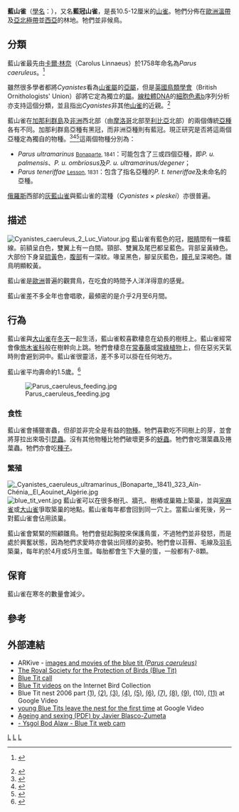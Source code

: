 {{Speciesbox
| taxon = Cyanistes caeruleus
| status = LC
| status_system = iucn3.1
| status_ref =<ref name= IUCN>{{IUCN2006|assessors=BirdLife International|year=2004|id=52113|title=Parus caeruleus|downloaded=2006-05-12}}</ref>
| image = Cyanistes caeruleus 3 Luc Viatour.jpg
| image2 = Blue Tit (Cyanistes caeruleus) (W1CDR0001535 BD30).ogg
| binomial_authority = ([[卡爾·林奈|Linnaeus]], 1758)
| synonyms = ''Parus caeruleus''
}}

'''藍山雀'''（[[學名|學名]]：''{{lang|la| Cyanistes caeruleus}}''），又名'''藍冠山雀'''，是長10.5-12厘米的[[山雀|山雀]]。牠們分佈在[[歐洲|歐洲]][[溫帶|溫帶]]及[[亞北極帶|亞北極帶]]並[[西亞|西亞]]的林地。牠們並非候鳥。

== 分類 ==
藍山雀最先由[[卡爾·林奈|卡爾·林奈]]（Carolus Linnaeus）於1758年命名為''Parus caeruleus''。<ref>{{la icon}} {{cite book en | last=Linnaeus | first=C | title=Systema naturae per regna tria naturae, secundum classes, ordines, genera, species, cum characteribus, differentiis, synonymis, locis. Tomus I. Editio decima, reformata. | publisher=Holmiae. (Laurentii Salvii). | date=1758| quote = P. remigibus caerulescentibus : primoribus margine exteriore
albis, fronte alba, vertice caeruleo. |pages=190}}</ref>

雖然很多學者都將''Cyanistes''看為[[山雀屬|山雀屬]]的[[亞屬|亞屬]]，但是[[英國鳥類學會|英國鳥類學會]]（British Ornithologists' Union）卻將它定為獨立的[[屬|屬]]。[[線粒體DNA|線粒體DNA]]的[[細胞色素b|細胞色素b]]序列分析亦支持這個分類，並且指出''Cyanistes''非其他[[山雀|山雀]]的近親。<ref name=gill2005>{{Cite journal en|author=Gill, Frank B.; Slikas, Beth & Sheldon, Frederick H.|year=2005|title=Phylogeny of titmice (Paridae): II. Species relationships based on sequences of the mitochondrial cytochrome-''b'' gene|journal=Auk|volume=122|pages=121-143|doi=10.1642/0004-8038(2005)122[0121:POTPIS]2.0.CO;2}}</ref>

藍山雀在[[加那利群島|加那利群島]]及[[非洲|非洲]]西北部（由[[摩洛哥|摩洛哥]]北部至[[利比亞|利比亞]]北部）的兩個傳統[[亞種|亞種]]各有不同。加那利群島亞種有黑冠，而非洲亞種則有藍冠。現正研究是否將這兩個亞種定為獨自的物種。<ref name=kvist2005>{{Cite journal en|author=Kvist, Laura: Broggi, J.; Illera, J.C.; Koivula, K.|year=2005|title=Colonisation and diversification of the blue tits (''Parus caeruleus teneriffae''-group) in the Canary Islands|journal=Molecular Phylogenetics and Evolution|volume=34|pages=501-511|doi=10.1016/j.ympev.2004.11.017}}</ref><ref name=kvist2006>{{Cite journal en|author=Kvist, Laura|year=2006|title=Response to "Taxonomic status of 'phylogroups' in the ''Parus teneriffae'' complex (Aves)" by George Sangster|journal=Molecular Phylogenetics and Evolution|volume=38|pages=290|doi=10.1016/j.ympev.2005.10.012}}</ref><ref name=sangster2006>{{Cite journal en|author=Sangster, George|year=2006|title=The taxonomic status of 'phylogroups' in the ''Parus teneriffae'' complex (Aves): Comments on the paper by Kvist et al. (2005)|journal=Molecular Phylogenetics and Evolution|volume=38|pages=288-289|doi=10.1016/j.ympev.2005.10.009}}</ref>這兩個物種分別為：

* ''Parus ultramarinus'' <small>[[夏爾·呂西安·波拿巴|Bonaparte]], 1841</small>：可能包含了三或四個亞種，即''P. u. palmensis''、''P. u. ombriosus''及''P. u. ultramarinus/degener''；
* ''Parus teneriffae'' <small>[[勒內-普里梅韋勒·萊松|Lesson]], 1831</small>：包含了指名亞種的''P. t. teneriffae''及未命名的亞種。

[[俄羅斯|俄羅斯]]西部的[[灰藍山雀|灰藍山雀]]與藍山雀的混種（''Cyanistes'' × ''pleskei''）亦很普遍。

== 描述 ==
[[File:Cyanistes_caeruleus_2_Luc_Viatour.jpg|left]]
藍山雀有藍色的冠，[[眼睛|眼睛]]間有一條藍線。前額呈白色，雙翼上有一白間。頸部、雙翼及尾巴都呈藍色。背部呈黃綠色。大部份下身呈[[硫黃|硫黃]]色，[[腹部|腹部]]有一深紋。喙呈黑色，腳呈灰藍色，[[瞳孔|瞳孔]]呈深褐色。雛鳥明顯較黃。

藍山雀是[[歐洲|歐洲]]普遍的觀賞鳥，在吃食的時間予人洋洋得意的感覺。

藍山雀差不多全年也會唱歌，最頻密的是介乎2月至6月間。

== 行為 ==
藍山雀與[[大山雀|大山雀]]在[[冬天|冬天]]一起生活，藍山雀較喜歡棲息在幼長的樹枝上。藍山雀經常會像[[旅木雀科|旅木雀科]]般在樹幹向上跳。牠們會棲息在[[常春藤|常春藤]]或[[常綠植物|常綠植物]]上，但在惡劣天氣時則會避到洞中。藍山雀很靈活，差不多可以掛在任何地方。

藍山雀平均壽命約1.5歲。<ref>{{Cite web|author=British Garden Birds|title=Life Expectancy|url=http://www.garden-birds.co.uk/information/lifespan.htm|accessdate=2008-10-19|archive-url=https://web.archive.org/web/20070424192443/http://www.garden-birds.co.uk/information/lifespan.htm|archive-date=2007-04-24|dead-url=yes}}</ref>

[[File:Parus_caeruleus_feeding.jpg|thumb]]
=== 食性 ===
藍山雀會捕獵害蟲，但卻並非完全是有益的[[物種|物種]]。牠們喜歡吃不同樹上的芽，並會將芽拉出來吸引[[昆蟲|昆蟲]]。沒有其他物種比牠們破壞更多的[[蚜蟲|蚜蟲]]。牠們會吃潛葉蟲及捲葉蟲。牠們亦會吃[[種子|種子]]。

=== 繁殖 ===
[[File:_Cyanistes_caeruleus_ultramarinus_(Bonaparte,_1841)_323_Aïn-Chénia,_El_Aouinet_Algérie.jpg|thumb]]
[[File:blue_tit_vent.jpg|thumb]]
藍山雀可以在很多樹孔、牆孔、樹樁或巢箱上築巢，並與[[家麻雀|家麻雀]]或[[大山雀|大山雀]]爭取築巢的地點。藍山雀每年都會回到同一穴上。當藍山雀死後，另一對藍山雀會佔用該巢。

藍山雀會緊緊的照顧雛鳥。牠們會挺起胸膛來保護鳥蛋，不過牠們並非發怒，而是處於興奮狀態，因為牠們求愛時亦會裝出同樣的姿勢。牠們會以苔蘚、毛線及[[羽毛|羽毛]]築巢，每年約於4月或5月生蛋。每胎都會生下大量的蛋，一般都有7-8顆。

== 保育 ==
藍山雀在寒冬的數量會減少。

== 參考 ==
{{reflist}}

== 外部連結 ==
{{Commons|Parus caeruleus}}
* ARKive - [https://web.archive.org/web/20080622154339/http://www.arkive.org/species/ARK/birds/Parus_caeruleus/ images and movies of the blue tit ''(Parus caeruleus)'']
* [http://www.rspb.org.uk/birds/guide/b/bluetit/index.asp The Royal Society for the Protection of Birds (Blue Tit)]
* [https://web.archive.org/web/20081217160433/http://www.nestwatch.info/2007/about-blue-tits/blue-tit-call2.mp3 Blue Tit call]
* [http://ibc.hbw.com/ibc/phtml/especie.phtml?idEspecie=7425 Blue Tit videos] on the Internet Bird Collection
* Blue Tit nest 2006 part [http://video.google.com/videoplay?docid=-5523782703479699592 (1)], [http://video.google.com/videoplay?docid=6098265744576278184 (2)], [http://video.google.com/videoplay?docid=-1195333552542738793 (3)], [http://video.google.com/videoplay?docid=7004084800526905658 (4)], [http://video.google.com/videoplay?docid=-1499574209555485381 (5)], [http://video.google.com/videoplay?docid=6380064986770743727 (6)], [http://video.google.com/videoplay?docid=-1045887620952376060 (7)], [http://video.google.com/videoplay?docid=-2871885045357853348 (8)], [http://video.google.com/videoplay?docid=2299675569814116936 (9)], (10), [http://video.google.com/videoplay?docid=-5544661812869493897 (11)] at Google Video
* [http://video.google.com/videoplay?docid=808861768095881253 young Blue Tits leave the nest for the first time] at Google Video
* [https://web.archive.org/web/20081217160453/http://www.ibercajalav.net/img/393_BlueTitPcaeruleus.pdf Ageing and sexing (PDF) by Javier Blasco-Zumeta]
* [https://web.archive.org/web/20100126210742/http://www.webcam.cymruwebs.co.uk/bod-alaw/Java2.html - Ysgol Bod Alaw - Blue Tit web cam]

{{Authority control}}
{{Taxonbar|from=Q25404}}

[[Category:蓝山雀属|L]]
[[Category:卡尔·林奈命名的生物分类|L]]
[[Category:1758年描述的鸟类|L]]
